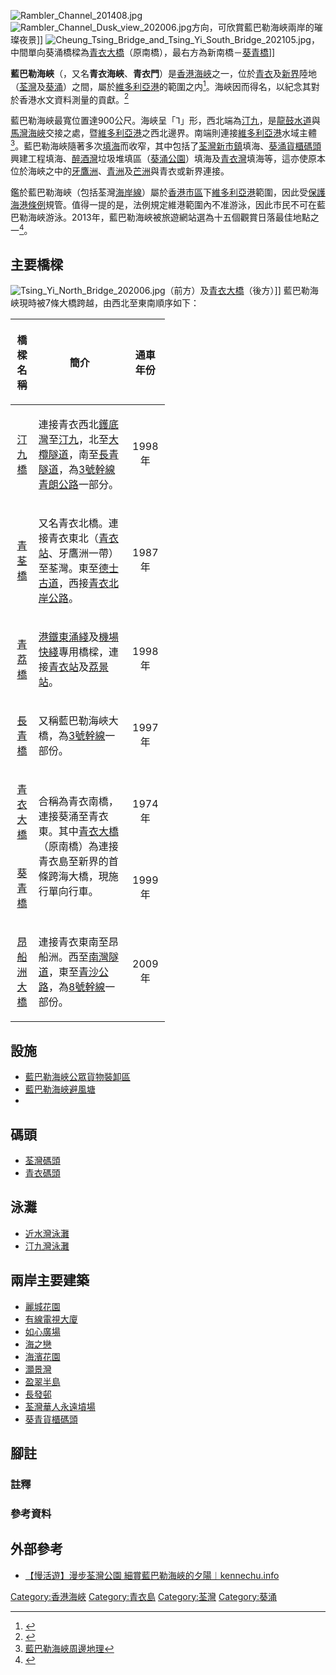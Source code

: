 {{coord|22|21|58|N|114|6|18|E|type:region|display=title}}
[[File:Rambler_Channel_201408.jpg|thumb]]
[[File:Rambler_Channel_Dusk_view_202006.jpg|thumb]]方向，可欣賞藍巴勒海峽兩岸的璀璨夜景]]
[[File:Cheung_Tsing_Bridge_and_Tsing_Yi_South_Bridge_202105.jpg|thumb]]，中間單向葵涌橋樑為[[青衣大橋|青衣大橋]]（原南橋），最右方為新南橋－[[葵青橋|葵青橋]]]]

'''藍巴勒海峽'''（{{lang-en|Rambler Channel}}，又名'''青衣海峽'''、'''青衣門'''）是[[香港海峽|香港海峽]]之一，位於[[青衣島|青衣]]及[[新界|新界]]陸地（[[荃灣|荃灣]]及[[葵涌|葵涌]]）之間，屬於[[維多利亞港|維多利亞港]]的範圍之内<ref>{{cite web|url=https://www.harbourfront.org.hk/eng/content_page/doc/HPG_draft_tc.pdf|title=維多利亞港及其海旁地帶海港規劃指引（擬稿）|location=附件II：維多利亞港及其海旁地帶|publisher=共建維港委員會／海港計劃檢討小組委員會|date=2007-01|page=22|access-date=2021-04-18|archive-date=2021-02-19|archive-url=https://web.archive.org/web/20210219144039/https://www.harbourfront.org.hk/eng/content_page/doc/HPG_draft_tc.pdf|dead-url=no}}</ref>。海峽因{{link-en|藍巴勒號 (1880年)|HMS Rambler (1880)|藍巴勒號巡逻舰}}而得名，以紀念其對於香港水文資料測量的貢獻。<ref>{{cite web|url=https://www.mardep.gov.hk/theme/port_hk/hk/p2ch4_3.html|title=第四章 第三節 海軍部的成果|website=[[海事處|海事處]]|author=譚廣濂|accessdate=2020-12-13|archive-date=2020-09-29|archive-url=https://web.archive.org/web/20200929110626/https://www.mardep.gov.hk/theme/port_hk/hk/p2ch4_3.html|dead-url=no}}</ref>

藍巴勒海峽最寬位置達900公尺。海峽呈「⅂」形，西北端為[[汀九|汀九]]，是[[龍鼓水道|龍鼓水道]]與[[馬灣海峽|馬灣海峽]]交接之處，暨[[維多利亞港|維多利亞港]]之西北邊界。南端則連接[[維多利亞港|維多利亞港]]水域主體<ref>[https://www.google.com.hk/maps/place/%E9%A6%99%E6%B8%AF/@22.347694,114.11911,13z/data=!4m2!3m1!1s0x3403fefda2ea2807:0x486db43574f494da?hl=zh-TW 藍巴勒海峽周邊地理]</ref>。藍巴勒海峽隨著多次[[填海|填海]]而收窄，其中包括了[[荃灣新市鎮|荃灣新市鎮]]填海、[[葵涌貨櫃碼頭|葵涌貨櫃碼頭]]興建工程填海、[[醉酒灣|醉酒灣]]垃圾堆填區（[[葵涌公園|葵涌公園]]）填海及[[青衣灣|青衣灣]]填海等，這亦使原本位於海峽之中的[[牙鷹洲|牙鷹洲]]、[[青洲_(葵青區)|青洲]]及[[芒洲|芒洲]]與青衣或新界連接。

鑑於藍巴勒海峽（包括荃灣[[海岸線|海岸線]]）屬於[[香港市區|香港市區]]下[[維多利亞港|維多利亞港]]範圍，因此受[[保護海港條例|保護海港條例]]規管。值得一提的是，法例規定維港範圍內不准游泳，因此市民不可在藍巴勒海峽游泳{{NoteTag|[[新汀九橋|新汀九橋]]以東水域，包括藍巴勒海峽，皆屬維多利亞港範圍；根据《船舶及港口管制規例》（第313A章）下，未經海事處處長批准，任何人均不得在維港游泳}}。2013年，藍巴勒海峽被旅遊網站選為十五個觀賞日落最佳地點之一<ref>{{Cite web |url=http://hk.gotrip.travel.yahoo.net/article/index.php?id=21151 |title=十五個香港睇日落最佳位置 |3= |accessdate=2013-09-01 |archive-date=2013-09-27 |archive-url=https://web.archive.org/web/20130927065013/http://hk.gotrip.travel.yahoo.net/article/index.php?id=21151 |dead-url=no }}</ref>。

==主要橋樑==
[[File:Tsing_Yi_North_Bridge_202006.jpg|thumb]]（前方）及[[青衣大橋|青衣大橋]]（後方）]]
藍巴勒海峽現時被7條大橋跨越，由西北至東南順序如下：

{| width=70% class="wikitable"
|-
! width=10% | 橋樑名稱
! width=50% | 簡介
! width=10% | 通車年份
|-
|align="center"|[[汀九橋|汀九橋]]
|連接青衣西北[[鑊底灣|鑊底灣]]至[[汀九|汀九]]，北至[[大欖隧道|大欖隧道]]，南至[[長青隧道|長青隧道]]，為[[3號幹線|3號幹線]][[青朗公路|青朗公路]]一部分。
|align="center"|1998年
|-
|align="center"|[[青荃橋|青荃橋]]
|又名青衣北橋。連接青衣東北（[[青衣站|青衣站]]、牙鷹洲一帶）至荃灣。東至[[德士古道|德士古道]]，西接[[青衣北岸公路|青衣北岸公路]]。
|align="center"|1987年
|-
|align="center"|[[青荔橋|青荔橋]]
|[[港鐵|港鐵]][[東涌綫|東涌綫]]及[[機場快綫_(港鐵)|機場快綫]]專用橋樑，連接[[青衣站|青衣站]]及[[荔景站|荔景站]]。
|align="center"|1998年
|-
|align="center"|[[長青橋|長青橋]]
|又稱藍巴勒海峽大橋，為[[3號幹線|3號幹線]]一部份。
|align="center"|1997年
|-
|align="center"|[[青衣大橋|青衣大橋]]
|rowspan=2|合稱為青衣南橋，連接葵涌至青衣東。其中[[青衣大橋|青衣大橋]]（原南橋）為連接青衣島至新界的首條跨海大橋，現施行單向行車。
|align="center"|1974年
|-
|align="center"|[[葵青橋|葵青橋]]
|align="center"|1999年
|-
|align="center"|[[昂船洲大橋|昂船洲大橋]]
|連接青衣東南至昂船洲。西至[[南灣隧道|南灣隧道]]，東至[[青沙公路|青沙公路]]，為[[8號幹線|8號幹線]]一部份。
|align="center"|2009年
|}

==設施==
*[[藍巴勒海峽公眾貨物裝卸區|藍巴勒海峽公眾貨物裝卸區]]
*[[藍巴勒海峽避風塘|藍巴勒海峽避風塘]]
*

==碼頭==
*[[荃灣碼頭|荃灣碼頭]]
*[[青衣碼頭|青衣碼頭]]

==泳灘==
*[[近水灣泳灘|近水灣泳灘]]
*[[汀九灣泳灘|汀九灣泳灘]]

==兩岸主要建築==
*[[麗城花園|麗城花園]]
*[[香港有線電視|有線電視大廈]]
*[[如心廣場|如心廣場]]
*[[海之戀|海之戀]]
*[[海濱花園_(住宅)|海濱花園]]
*[[灝景灣|灝景灣]]
*[[盈翠半島|盈翠半島]]
*[[長發邨|長發邨]]
*[[荃灣華人永遠墳場|荃灣華人永遠墳場]]
*[[葵青貨櫃碼頭|葵青貨櫃碼頭]]

==腳註==
===註釋===
{{NoteFoot}}

===參考資料===
{{Reflist}}

== 外部參考 ==
* [https://www.kennechu.info/2019/10/TsuenWanPark.html 【慢活遊】漫步荃灣公園 細賞藍巴勒海峽的夕陽︱kennechu.info] {{Wayback|url=https://www.kennechu.info/2019/10/TsuenWanPark.html |date=20210122190235 }}

{{香港海峽}}
[[Category:香港海峽|Category:香港海峽]]
[[Category:青衣島|Category:青衣島]]
[[Category:荃灣|Category:荃灣]]
[[Category:葵涌|Category:葵涌]]